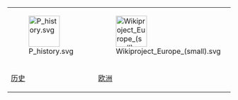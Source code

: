 {| align="center" style="font-size:small; text-align:left;" width="100%"
|- align="center"
|[[File:P_history.svg|70px]]
|[[File:Wikiproject_Europe_(small).svg|70px]]
|[[File:Byzantine_imperial_flag,_14th_century,_square.svg|70px]]
|[[Image:The_Metropolitan_M_Stamp.PNG|70px]]
|- align="center"
|[[Portal:历史|历史]]
|[[Portal:歐洲|欧洲]]
|[[Portal:拜占庭帝国|拜占庭]]
|[[Portal:中世纪|中世纪]]
|}